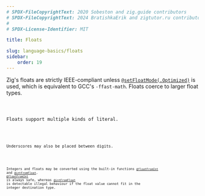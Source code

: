 ```yaml
---
# SPDX-FileCopyrightText: 2020 Sobeston and zig.guide contributors
# SPDX-FileCopyrightText: 2024 BratishkaErik and zigtutor.ru contributors
#
# SPDX-License-Identifier: MIT

title: Floats

slug: language-basics/floats
sidebar:
    order: 19
---
```




Zig's floats are strictly IEEE-compliant unless
[`@setFloatMode(.Optimized)`](https://ziglang.org/documentation/master/#setFloatMode)
is used, which is equivalent to GCC's `-ffast-math`. Floats coerce to larger
float types.

<Code code={FloatsWidening} collapse="1-2" lang="zig"/>

Floats support multiple kinds of literal.

<Code code={FloatsLiterals} lang="zig"/>

Underscores may also be placed between digits.

<Code code={FloatsHexUnderscores} lang="zig"/>

Integers and floats may be converted using the built-in functions
[`@floatFromInt`](https://ziglang.org/documentation/0.12.0/#floatFromInt) and
[`@intFromFloat`](https://ziglang.org/documentation/0.12.0/#intFromFloat).
[`@floatFromInt`](https://ziglang.org/documentation/0.12.0/#floatFromInt) is
always safe, whereas
[`@intFromFloat`](https://ziglang.org/documentation/0.12.0/#intFromFloat) is
detectable illegal behaviour if the float value cannot fit in the integer
destination type.

<Code code={FloatsConversion} collapse="1-2" lang="zig"/>
